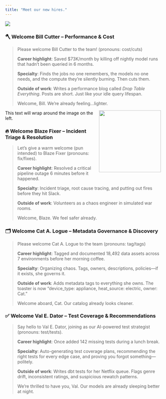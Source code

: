 ```yaml
---
title: "Meet our new hires."
---
```


<img src="https://res.cloudinary.com/do5hrgokq/image/upload/v1747740546/Screenshot_2025-05-14_at_11.55.57_fi3pzz.png" />

### 🪓 **Welcome Bill Cutter – Performance & Cost**

> Please welcome Bill Cutter to the team! (pronouns: cost/cuts)
> 
> 
> **Career highlight**: Saved $73K/month by killing off nightly model runs that hadn’t been queried in 6 months.
> 
> **Specialty**: Finds the jobs no one remembers, the models no one needs, and the compute they’re silently burning. Then cuts them.
> 
> **Outside of work**: Writes a performance blog called *Drop Table Everything*. Posts are short. Just like your idle query lifespan.
> 
> Welcome, Bill. We’re already feeling...lighter.
> 


<img src="https://res.cloudinary.com/do5hrgokq/image/upload/v1747740546/Screenshot_2025-05-14_at_11.55.57_fi3pzz.png" align="right" width="200" />
This text will wrap around the image on the left.


### 🔥 **Welcome Blaze Fixer – Incident Triage & Resolution**

> Let’s give a warm welcome (pun intended) to Blaze Fixer (pronouns: fix/fixes).
> 
> 
>**Career highlight**: Resolved a critical pipeline outage 6 minutes before it happened.
> 
>**Specialty**: Incident triage, root cause tracing, and putting out fires before they hit Slack.
> 
>**Outside of work**: Volunteers as a chaos engineer in simulated war rooms. 
> 
> Welcome, Blaze. We feel safer already.
> 

### 🗂 **Welcome Cat A. Logue – Metadata Governance & Discovery**

> Please welcome Cat A. Logue to the team (pronouns: tag/tags)
> 
> 
>**Career highlight**: Tagged and documented 18,492 data assets across 7 environments before her morning coffee. 
> 
>**Specialty**: Organizing chaos. Tags, owners, descriptions, policies—if it exists, she governs it.
> 
>**Outside of work**: Adds metadata tags to everything she owns. The toaster is now “device_type: appliance, heat_source: electric, owner: Cat.”
> 
> Welcome aboard, Cat. Our catalog already looks cleaner.
> 

### ✅ **Welcome Val E. Dator – Test Coverage & Recommendations**

> Say hello to Val E. Dator, joining as our AI-powered test strategist (pronouns: test/tests).
> 
> 
>**Career highlight**: Once added 142 missing tests during a lunch break.
> 
>**Specialty**: Auto-generating test coverage plans, recommending the right tests for every edge case, and proving you forgot something—politely.
> 
>**Outside of work**: Writes dbt tests for her Netflix queue. Flags genre drift, inconsistent ratings, and suspicious rewatch patterns.
> 
> We’re thrilled to have you, Val. Our models are already sleeping better at night.
>
